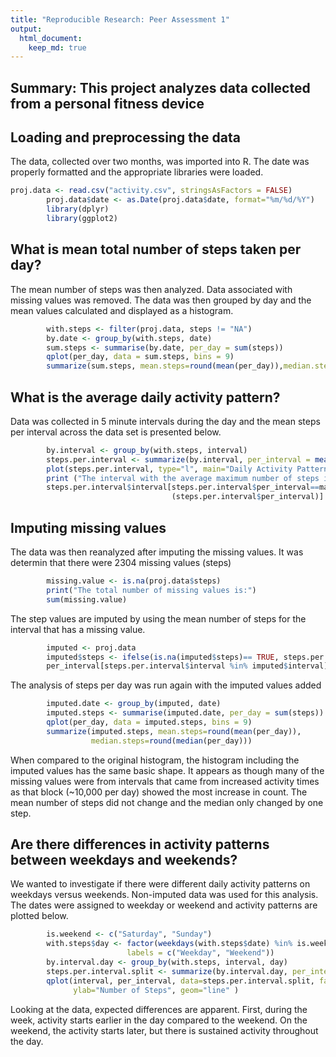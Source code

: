 ```yaml
---
title: "Reproducible Research: Peer Assessment 1"
output: 
  html_document:
    keep_md: true
---
```

## Summary: This project analyzes data collected from a personal fitness device

## Loading and preprocessing the data

The data, collected over two months, was imported into R. The date was properly formatted and the appropriate libraries were loaded.

```r
proj.data <- read.csv("activity.csv", stringsAsFactors = FALSE)
        proj.data$date <- as.Date(proj.data$date, format="%m/%d/%Y")
        library(dplyr)
        library(ggplot2)
```

## What is mean total number of steps taken per day?

The mean number of steps was then analyzed. Data associated with missing values was removed. The data was then grouped by day and the mean values calculated and displayed as a histogram.

```r
        with.steps <- filter(proj.data, steps != "NA")
        by.date <- group_by(with.steps, date)
        sum.steps <- summarise(by.date, per_day = sum(steps))
        qplot(per_day, data = sum.steps, bins = 9)
        summarize(sum.steps, mean.steps=round(mean(per_day)),median.steps=round(median(per_day)))
```

## What is the average daily activity pattern?

Data was collected in 5 minute intervals during the day and the mean steps per interval across the data set is presented below.

```r
        by.interval <- group_by(with.steps, interval)
        steps.per.interval <- summarize(by.interval, per_interval = mean(steps))
        plot(steps.per.interval, type="l", main="Daily Activity Pattern", ylab="Number of Steps")
        print ("The interval with the average maximum number of steps is: ")
        steps.per.interval$interval[steps.per.interval$per_interval==max
                                    (steps.per.interval$per_interval)]
```

## Imputing missing values

The data was then reanalyzed after imputing the missing values. It was determin that there were 2304 missing values (steps)

```r
        missing.value <- is.na(proj.data$steps)
        print("The total number of missing values is:")
        sum(missing.value)
```

The step values are imputed by using the mean number of steps for the interval that has a missing value.

```r
        imputed <- proj.data
        imputed$steps <- ifelse(is.na(imputed$steps)== TRUE, steps.per.interval$
        per_interval[steps.per.interval$interval %in% imputed$interval],imputed$steps) 
```

The analysis of steps per day was run again with the imputed values added

```r
        imputed.date <- group_by(imputed, date)
        imputed.steps <- summarise(imputed.date, per_day = sum(steps))
        qplot(per_day, data = imputed.steps, bins = 9)
        summarize(imputed.steps, mean.steps=round(mean(per_day)),
                  median.steps=round(median(per_day)))
```

When compared to the original histogram, the histogram including the imputed values has the same basic shape. It appears as though many of the missing values were from intervals that came from increased activity times as that block (~10,000 per day) showed the most increase in count. The mean number of steps did not change and the median only changed by one step.

## Are there differences in activity patterns between weekdays and weekends?

We wanted to investigate if there were different daily activity patterns on weekdays versus weekends. Non-imputed data was used for this analysis. The dates were assigned to weekday or weekend and activity patterns are plotted below.

```r
        is.weekend <- c("Saturday", "Sunday")
        with.steps$day <- factor(weekdays(with.steps$date) %in% is.weekend, levels=c(FALSE, TRUE),
                          labels = c("Weekday", "Weekend"))
        by.interval.day <- group_by(with.steps, interval, day)
        steps.per.interval.split <- summarize(by.interval.day, per_interval = mean(steps))
        qplot(interval, per_interval, data=steps.per.interval.split, facets = day ~ ., 
              ylab="Number of Steps", geom="line" )
```

Looking at the data, expected differences are apparent. First, during the week, activity starts earlier in the day compared to the weekend. On the weekend, the activity starts later, but there is sustained activity throughout the day.